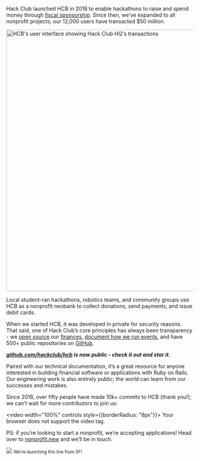 Hack Club launched HCB in 2018 to enable hackathons to raise and spend money
through [fiscal sponsorship](https://hackclub.com/fiscal-sponsorship/). Since
then, we’ve expanded to all nonprofit projects; our 12,000 users have transacted
$50 million.

<p style={{textAlign: "center"}}>
  <img alt="HCB's user interface showing Hack Club HQ's transactions" src="https://hc-cdn.hel1.your-objectstorage.com/s/v3/46debb1d90e87bc170842e8a885bde1409eeeb54_mockuuups-transparent-macbook-pro-mockup.png" width="700px" />
</p>

Local student-ran hackathons, robotics teams, and community groups use HCB as a
nonprofit neobank to collect donations, send payments, and issue debit cards.

When we started HCB, it was developed in private for security reasons. That
said, one of Hack Club’s core principles has always been transparency - we [open
source](https://github.com/hackclub/ledger) our
[finances](https://hcb.hackclub.com/hq), [document how we run
events](https://github.com/hackclub/assemble), and have 500+ public repositories
on [GitHub](https://github.com/hackclub).

***[github.com/hackclub/hcb](https://github.com/hackclub/hcb) is now public -
check it out and star it.***

Paired with our technical documentation, it’s a great resource for anyone
interested in building financial software or applications with Ruby on Rails.
Our engineering work is also entirely public; the world can learn from our
successes and mistakes.

Since 2018, over fifty people have made 10k+ commits to HCB (thank you!); we
can’t wait for more contributors to join us:

<video width="100%" controls style={{borderRadius: "8px"}}>
  <source src="https://hc-cdn.hel1.your-objectstorage.com/s/v3/8f1ab16accf55b3dd846d532ea79ce1f0de74e01_gsource.mp4" type="video/mp4" />
  Your browser does not support the video tag.
</video>

PS: if you’re looking to start a nonprofit, we’re accepting applications! Head
over to [nonprofit.new](https://nonprofit.new/) and we’ll be in touch.

<img src="https://hc-cdn.hel1.your-objectstorage.com/s/v3/19c1d07078a152b1ccbbe31429d36f36bdda6c28_img_9967.jpeg"/>
<small>We're launching this live from SF!</small>
